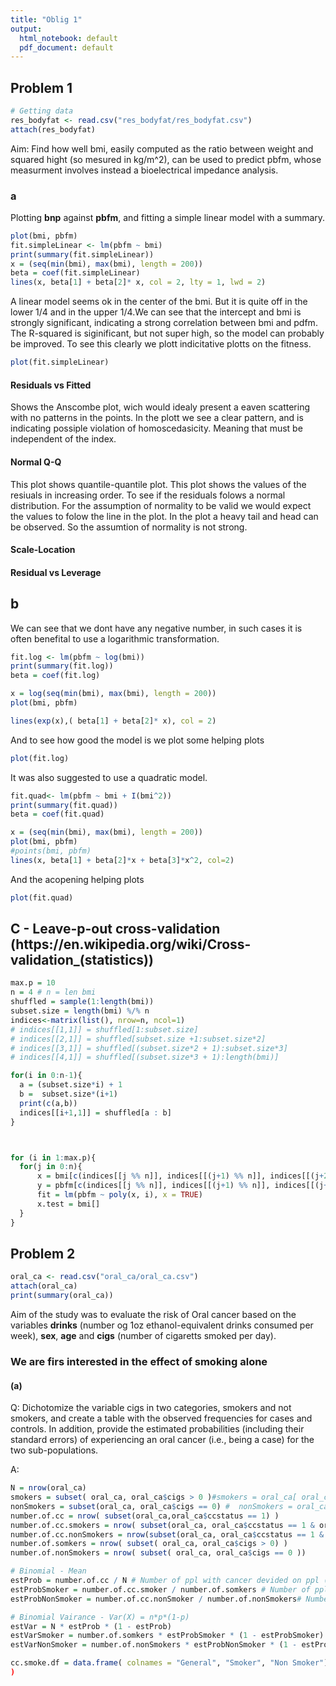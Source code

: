 ```yaml
---
title: "Oblig 1"
output:
  html_notebook: default
  pdf_document: default
---
```


## Problem 1


```r
# Getting data
res_bodyfat <- read.csv("res_bodyfat/res_bodyfat.csv")
attach(res_bodyfat)
```

Aim: Find how well bmi, easily computed as the ratio between weight and squared hight (so mesured in kg/m^2), can be used to predict pbfm, whose measurment involves instead a bioelectrical impedance analysis.

### a

Plotting __bnp__ against __pbfm__, and fitting a simple linear model with a summary.

```r
plot(bmi, pbfm)
fit.simpleLinear <- lm(pbfm ~ bmi)
print(summary(fit.simpleLinear))
x = (seq(min(bmi), max(bmi), length = 200))
beta = coef(fit.simpleLinear)
lines(x, beta[1] + beta[2]* x, col = 2, lty = 1, lwd = 2)
```
A linear model seems ok in the center of the bmi. But it is quite off in the lower 1/4 and in the upper 1/4.We can see that the intercept and bmi is strongly significant, indicating a strong correlation between bmi and pdfm. The R-squared is siginificant, but not super high, so the model can probably be improved. To see this clearly we plott indicitative plotts on the fitness.

```r
plot(fit.simpleLinear)

```

#### Residuals vs Fitted

Shows the Anscombe plot, wich would idealy present a eaven scattering with no patterns in the points. In the plott we see a clear pattern, and is indicating possiple violation of homoscedasicity. Meaning that \epsiplon must be independent of the index.

#### Normal Q-Q

This plot shows quantile-quantile plot. This plot shows the values of the resiuals in increasing order. To see if the residuals folows a normal distribution. For the assumption of normality to be valid we would expect the values to folow the line in the plot. In the plot a heavy tail and head can be observed. So the assumtion of normality is not strong.

#### Scale-Location

#### Residual vs Leverage

## b

We can see that we dont have any negative number, in such cases it is often benefital to use a logarithmic transformation.

```r

fit.log <- lm(pbfm ~ log(bmi))
print(summary(fit.log))
beta = coef(fit.log)

x = log(seq(min(bmi), max(bmi), length = 200))
plot(bmi, pbfm)

lines(exp(x),( beta[1] + beta[2]* x), col = 2) 

```

And to see how good the model is we plot some helping plots

```r
plot(fit.log)
```


It was also suggested to use a quadratic model.

```r
fit.quad<- lm(pbfm ~ bmi + I(bmi^2))
print(summary(fit.quad))
beta = coef(fit.quad)

x = (seq(min(bmi), max(bmi), length = 200))
plot(bmi, pbfm)
#points(bmi, pbfm)
lines(x, beta[1] + beta[2]*x + beta[3]*x^2, col=2)
```
And the acopening helping plots

```r
plot(fit.quad)
```

## C - Leave-p-out cross-validation (https://en.wikipedia.org/wiki/Cross-validation_(statistics))

```r
max.p = 10
n = 4 # n = len bmi
shuffled = sample(1:length(bmi))
subset.size = length(bmi) %/% n
indices<-matrix(list(), nrow=n, ncol=1)
# indices[[1,1]] = shuffled[1:subset.size]
# indices[[2,1]] = shuffled[subset.size +1:subset.size*2]
# indices[[3,1]] = shuffled[(subset.size*2 + 1):subset.size*3]
# indices[[4,1]] = shuffled[(subset.size*3 + 1):length(bmi)]

for(i in 0:n-1){
  a = (subset.size*i) + 1
  b =  subset.size*(i+1)
  print(c(a,b))
  indices[[i+1,1]] = shuffled[a : b]
}



for (i in 1:max.p){
  for(j in 0:n){
      x = bmi[c(indices[[j %% n]], indices[[(j+1) %% n]], indices[[(j+2) %% n]])]
      y = pbfm[c(indices[[j %% n]], indices[[(j+1) %% n]], indices[[(j+2) %% n]])]
      fit = lm(pbfm ~ poly(x, i), x = TRUE)
      x.test = bmi[]
  }
}
```

## Problem 2

```r
oral_ca <- read.csv("oral_ca/oral_ca.csv")
attach(oral_ca)
print(summary(oral_ca))
```
Aim of the study was to evaluate the risk of Oral cancer based on the variables __drinks__ (number og 1oz ethanol-equivalent drinks consumed per week), __sex__, __age__ and __cigs__ (number of cigaretts smoked per day).

### We are firs interested in the effect of smoking alone

#### (a)

Q: Dichotomize the variable cigs in two categories, smokers and not smokers, and create a table with the observed frequencies for cases and controls. In addition, provide the estimated probabilities (including their standard errors) of experiencing an oral cancer (i.e., being a case) for the two sub-populations.

A:
```r
N = nrow(oral_ca)
smokers = subset( oral_ca, oral_ca$cigs > 0 )#smokers = oral_ca[ oral_ca$cigs > 0]
nonSmokers = subset(oral_ca, oral_ca$cigs == 0) #  nonSmokers = oral_ca[ oral_ca$cigs == 0 ]
number.of.cc = nrow( subset(oral_ca,oral_ca$ccstatus == 1) )
number.of.cc.smokers = nrow( subset(oral_ca, oral_ca$ccstatus == 1 & oral_ca$cigs > 0) )
number.of.cc.nonSmokers = nrow(subset(oral_ca, oral_ca$ccstatus == 1 & oral_ca$cigs == 0) )
number.of.somkers = nrow( subset( oral_ca, oral_ca$cigs > 0) )
number.of.nonSmokers = nrow( subset( oral_ca, oral_ca$cigs == 0 ))

# Binomial - Mean
estProb = number.of.cc / N # Number of ppl with cancer devided on ppl (people in the query )
estProbSmoker = number.of.cc.smoker / number.of.somkers # Number of ppl with cancer and smokes, devided on number of ppl who smokes.
estProbNonSmoker = number.of.cc.nonSmoker / number.of.nonSmokers# Number of ppl with cancer and does not smoke, devided on number of ppl who does not soke.

# Binomial Vairance - Var(X) = n*p*(1-p)
estVar = N * estProb * (1 - estProb)
estVarSmoker = number.of.somkers * estProbSmoker * (1 - estProbSmoker)
estVarNonSmoker = number.of.nonSmokers * estProbNonSmoker * (1 - estProbNonSmoker)

cc.smoke.df = data.frame( colnames = "General", "Smoker", "Non Smoker"),
)
```








